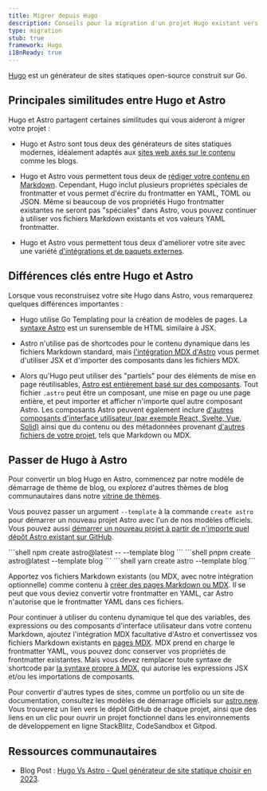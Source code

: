 ```yaml
---
title: Migrer depuis Hugo
description: Conseils pour la migration d'un projet Hugo existant vers Astro
type: migration
stub: true
framework: Hugo
i18nReady: true
---
```



[Hugo](https://gohugo.io) est un générateur de sites statiques open-source construit sur Go.

## Principales similitudes entre Hugo et Astro

Hugo et Astro partagent certaines similitudes qui vous aideront à migrer votre projet :

- Hugo et Astro sont tous deux des générateurs de sites statiques modernes, idéalement adaptés aux [sites web axés sur le contenu](/fr/concepts/why-astro/#axé-sur-le-contenu) comme les blogs.

- Hugo et Astro vous permettent tous deux de [rédiger votre contenu en Markdown](/fr/guides/content/#en-utilisant-markdown). Cependant, Hugo inclut plusieurs propriétés spéciales de frontmatter et vous permet d'écrire du frontmatter en YAML, TOML ou JSON. Même si beaucoup de vos propriétés Hugo frontmatter existantes ne seront pas "spéciales" dans Astro, vous pouvez continuer à utiliser vos fichiers Markdown existants et vos valeurs YAML frontmatter.

- Hugo et Astro vous permettent tous deux d'améliorer votre site avec une variété [d'intégrations et de paquets externes](https://astro.build/integrations/).


## Différences clés entre Hugo et Astro

Lorsque vous reconstruisez votre site Hugo dans Astro, vous remarquerez quelques différences importantes :

- Hugo utilise Go Templating pour la création de modèles de pages. La [syntaxe Astro](/fr/basics/astro-components/) est un surensemble de HTML similaire à JSX.

- Astro n'utilise pas de shortcodes pour le contenu dynamique dans les fichiers Markdown standard, mais [l'intégration MDX d'Astro](/fr/guides/integrations-guide/mdx/) vous permet d'utiliser JSX et d'importer des composants dans les fichiers MDX.

- Alors qu'Hugo peut utiliser des "partiels" pour des éléments de mise en page réutilisables, [Astro est entièrement basé sur des composants](/fr/basics/astro-components/). Tout fichier `.astro` peut être un composant, une mise en page ou une page entière, et peut importer et afficher n'importe quel autre composant Astro. Les composants Astro peuvent également inclure [d'autres composants d'interface utilisateur (par exemple React, Svelte, Vue, Solid)](/fr/guides/framework-components/) ainsi que du contenu ou des métadonnées provenant [d'autres fichiers de votre projet](/fr/guides/imports/), tels que Markdown ou MDX.

## Passer de Hugo à Astro

Pour convertir un blog Hugo en Astro, commencez par notre modèle de démarrage de thème de blog, ou explorez d'autres thèmes de blog communautaires dans notre [vitrine de thèmes](https://astro.build/themes/).

Vous pouvez passer un argument `--template` à la commande `create astro` pour démarrer un nouveau projet Astro avec l'un de nos modèles officiels. Vous pouvez aussi [démarrer un nouveau projet à partir de n'importe quel dépôt Astro existant sur GitHub](/fr/install-and-setup/#utiliser-un-thème-ou-un-modèle-de-démarrage).

  <PackageManagerTabs>
    <Fragment slot="npm">
    ```shell
    npm create astro@latest -- --template blog
    ```
    </Fragment>
    <Fragment slot="pnpm">
    ```shell
    pnpm create astro@latest --template blog
    ```
    </Fragment>
    <Fragment slot="yarn">
    ```shell
    yarn create astro --template blog
    ```
    </Fragment>
  </PackageManagerTabs>

Apportez vos fichiers Markdown existants (ou MDX, avec notre intégration optionnelle) comme contenu à [créer des pages Markdown ou MDX](/fr/guides/markdown-content/). Il se peut que vous deviez convertir votre frontmatter en YAML, car Astro n'autorise que le frontmatter YAML dans ces fichiers.

Pour continuer à utiliser du contenu dynamique tel que des variables, des expressions ou des composants d'interface utilisateur dans votre contenu Markdown, ajoutez l'intégration MDX facultative d'Astro et convertissez vos fichiers Markdown existants en [pages MDX](/fr/guides/markdown-content/). MDX prend en charge le frontmatter YAML, vous pouvez donc conserver vos propriétés de frontmatter existantes. Mais vous devez remplacer toute syntaxe de shortcode par [la syntaxe propre à MDX](https://mdxjs.com/docs/what-is-mdx/#mdx-syntax), qui autorise les expressions JSX et/ou les importations de composants.

Pour convertir d'autres types de sites, comme un portfolio ou un site de documentation, consultez les modèles de démarrage officiels sur [astro.new](https://astro.new). Vous trouverez un lien vers le dépôt GitHub de chaque projet, ainsi que des liens en un clic pour ouvrir un projet fonctionnel dans les environnements de développement en ligne StackBlitz, CodeSandbox et Gitpod.

## Ressources communautaires

- Blog Post : [Hugo Vs Astro - Quel générateur de site statique choisir en 2023](https://onebite.dev/hugo-vs-astro-which-static-site-generator-to-choose-in-2023/).
